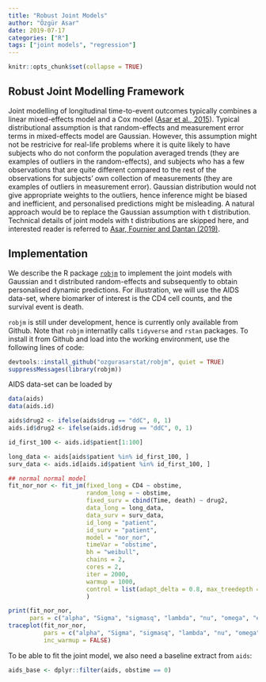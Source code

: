 ```yaml
---
title: "Robust Joint Models"
author: "Özgür Asar"
date: 2019-07-17
categories: ["R"]
tags: ["joint models", "regression"]
---
```


```r
knitr::opts_chunk$set(collapse = TRUE)
```

## Robust Joint Modelling Framework

Joint modelling of longitudinal time-to-event outcomes typically 
combines a linear mixed-effects model and a Cox model ([Asar et al., 2015](https://academic.oup.com/ije/article/44/1/334/657852)). 
Typical distributional assumption is that random-effects and 
measurement error terms in mixed-effects model are Gaussian. 
However, this assumption might not be restricive for real-life 
problems where it is quite likely to have subjects who do not 
conform the population averaged trends (they are examples of 
outliers in the random-effects), and subjects who has a few 
observations that are quite different compared to the rest 
of the observations for subjects' own collection of measurements 
(they are examples of outliers in measurement error). 
Gaussian distribution would not give appropriate weights to the outliers, 
hence inference might be biased and inefficient, and personalised predictions might be 
misleading. A natural approach would be to replace the Gaussian assumption 
with t distribution. Technical details of joint models with t distributions are 
skipped here, and interested reader is referred to [Asar, Fournier and Dantan (2019)](https://arxiv.org/abs/1905.00816). 

## Implementation

We describe the 
R package [`robjm`](https://github.com/ozgurasarstat/robjm) to implement the 
joint models with Gaussian and t distributed random-effects and subsequently 
to obtain personalised dynamic predictions. For illustration, we will use the 
AIDS data-set, where biomarker of interest is the CD4 cell counts, and the 
survival event is death. 

`robjm` is still under development, hence is currently only available from Github. 
Note that `robjm` internatlly calls `tidyverse` and `rstan` packages. 
To install it from Github and load into the working environment, 
use the following lines of code:
```r
devtools::install_github("ozgurasarstat/robjm", quiet = TRUE)
suppressMessages(library(robjm))
```
AIDS data-set can be loaded by
```r
data(aids)
data(aids.id)

aids$drug2 <- ifelse(aids$drug == "ddC", 0, 1)
aids.id$drug2 <- ifelse(aids.id$drug == "ddC", 0, 1)

id_first_100 <- aids.id$patient[1:100]

long_data <- aids[aids$patient %in% id_first_100, ]
surv_data <- aids.id[aids.id$patient %in% id_first_100, ]

## normal normal model
fit_nor_nor <- fit_jm(fixed_long = CD4 ~ obstime, 
                      random_long = ~ obstime, 
                      fixed_surv = cbind(Time, death) ~ drug2, 
                      data_long = long_data,
                      data_surv = surv_data,
                      id_long = "patient",
                      id_surv = "patient",
                      model = "nor_nor",
                      timeVar = "obstime",
                      bh = "weibull",
                      chains = 2,
                      cores = 2,
                      iter = 2000,
                      warmup = 1000,
                      control = list(adapt_delta = 0.8, max_treedepth = 10) 
                      )
```
```r
print(fit_nor_nor, 
      pars = c("alpha", "Sigma", "sigmasq", "lambda", "nu", "omega", "eta"))
traceplot(fit_nor_nor, 
          pars = c("alpha", "Sigma", "sigmasq", "lambda", "nu", "omega", "eta"),
          inc_warmup = FALSE)
```
To be able to fit the joint model, we also need a baseline extract from 
`aids`:
```r
aids_base <- dplyr::filter(aids, obstime == 0) 
```

